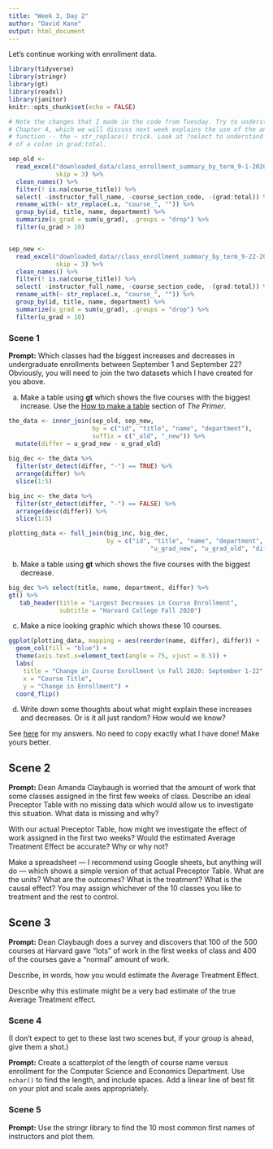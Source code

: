 ```yaml
---
title: "Week 3, Day 2"
author: "David Kane"
output: html_document
---
```


Let's continue working with enrollment data.


```r
library(tidyverse)
library(stringr)
library(gt)
library(readxl)
library(janitor)
knitr::opts_chunk$set(echo = FALSE)

# Note the changes that I made in the code from Tuesday. Try to understand them.
# Chapter 4, which we will discuss next week explains the use of the anonymous
# function -- the ~ str_replace() trick. Look at ?select to understand the use
# of a colon in grad:total.

sep_old <- 
  read_excel("downloaded_data/class_enrollment_summary_by_term_9-1-2020.xlsx", 
             skip = 3) %>% 
  clean_names() %>% 
  filter(! is.na(course_title)) %>% 
  select( -instructor_full_name, -course_section_code, -(grad:total)) %>%
  rename_with(~ str_replace(.x, "course_", "")) %>% 
  group_by(id, title, name, department) %>% 
  summarize(u_grad = sum(u_grad), .groups = "drop") %>% 
  filter(u_grad > 10)


sep_new <- 
  read_excel("downloaded_data//class_enrollment_summary_by_term_9-22-2020.xlsx", 
             skip = 3) %>% 
  clean_names() %>% 
  filter(! is.na(course_title)) %>% 
  select( -instructor_full_name, -course_section_code, -(grad:total)) %>%
  rename_with(~ str_replace(.x, "course_", "")) %>% 
  group_by(id, title, name, department) %>% 
  summarize(u_grad = sum(u_grad), .groups = "drop") %>% 
  filter(u_grad > 10)
```

### Scene 1

**Prompt:** Which classes had the biggest increases and decreases in undergraduate enrollments between September 1 and September 22? Obviously, you will need to join the two datasets which I have created for you above.

a) Make a table using **gt** which shows the five courses with the biggest increase. Use the [How to make a table](https://davidkane9.github.io/PPBDS/tools.html#how-to-make-a-table) section of *The Primer*.

```r
the_data <- inner_join(sep_old, sep_new, 
                       by = c("id", "title", "name", "department"), 
                       suffix = c("_old", "_new")) %>% 
  mutate(differ = u_grad_new - u_grad_old)  
  
big_dec <- the_data %>% 
  filter(str_detect(differ, "-") == TRUE) %>% 
  arrange(differ) %>% 
  slice(1:5)

big_inc <- the_data %>% 
  filter(str_detect(differ, "-") == FALSE) %>% 
  arrange(desc(differ)) %>% 
  slice(1:5)

plotting_data <- full_join(big_inc, big_dec, 
                           by = c("id", "title", "name", "department",
                                       "u_grad_new", "u_grad_old", "differ")) 


```



b) Make a table using **gt** which shows the five courses with the biggest decrease.

```r

big_dec %>% select(title, name, department, differ) %>% 
gt() %>%
   tab_header(title = "Largest Decreases in Course Enrollment", 
              subtitle = "Harvard College Fall 2020")


```



c) Make a nice looking graphic which shows these 10 courses.

```r
ggplot(plotting_data, mapping = aes(reorder(name, differ), differ)) + 
  geom_col(fill = "blue") +
  theme(axis.text.x=element_text(angle = 75, vjust = 0.5)) +
  labs( 
    title = "Change in Course Enrollment \n Fall 2020: September 1-22",
    x = "Course Title", 
    y = "Change in Enrollment") +
  coord_flip()
```


d) Write down some thoughts about what might explain these increases and decreases. Or is it all just random? How would we know?

See [here](https://rpubs.com/dkane/week-3) for my answers. No need to copy exactly what I have done! Make yours better.





## Scene 2

**Prompt:** Dean Amanda Claybaugh is worried that the amount of work that some classes assigned in the first few weeks of class. Describe an ideal Preceptor Table with no missing data which would allow us to investigate this situation. What data is missing and why? 

With our actual Preceptor Table, how might we investigate the effect of work assigned in the first two weeks? Would the estimated Average Treatment Effect be accurate? Why or why not?

Make a spreadsheet --- I recommend using Google sheets, but anything will do --- which shows a simple version of that actual Preceptor Table. What are the units? What are the outcomes? What is the treatment? What is the causal effect? You may assign whichever of the 10 classes you like to treatment and the rest to control.

## Scene 3

**Prompt:** Dean Claybaugh does a survey and discovers that 100 of the 500 courses at Harvard gave "lots" of work in the first weeks of class and 400 of the courses gave a "normal" amount of work.

Describe, in words, how you would estimate the Average Treatment Effect. 

Describe why this estimate might be a very bad estimate of the true Average Treatment effect.

### Scene 4

(I don't expect to get to these last two scenes but, if your group is ahead, give them a shot.)

**Prompt:** Create a scatterplot of the length of course name versus enrollment for the Computer Science and Economics Department. Use `nchar()` to find the length, and include spaces. Add a linear line of best fit on your plot and scale axes appropriately.


### Scene 5

**Prompt:** Use the stringr library to find the 10 most common first names of instructors and plot them. 

